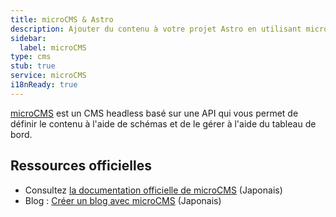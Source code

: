 ```yaml
---
title: microCMS & Astro
description: Ajouter du contenu à votre projet Astro en utilisant microCMS
sidebar:
  label: microCMS
type: cms
stub: true
service: microCMS
i18nReady: true
---
```


[microCMS](https://microcms.io/en) est un CMS headless basé sur une API qui vous permet de définir le contenu à l'aide de schémas et de le gérer à l'aide du tableau de bord.

## Ressources officielles

- Consultez [la documentation officielle de microCMS](https://document.microcms.io/tutorial/astro/astro-top) (Japonais)
- Blog : [Créer un blog avec microCMS](https://blog.microcms.io/astro-microcms-introduction/) (Japonais)
